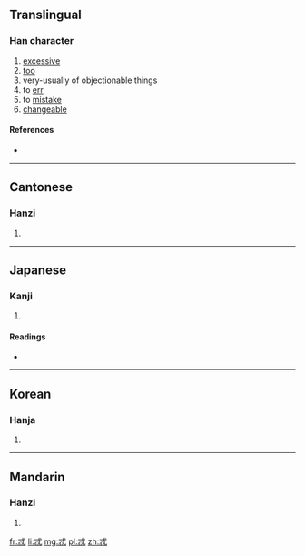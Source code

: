 ==Translingual==

===Han character===
{{Han char|rn=61|rad=心|as=03|sn=7|four=4330<sub>0</sub>|canj=戈心心 (IPP), XX戈心心 (XXIPP)}}

# [[excessive]]
# [[too]]
# very-usually of objectionable things
# to [[err]]
# to [[mistake]]
# [[changeable]]

====References====
* {{Han ref|kx=0376.100|dkj=10319|dj=0702.190|hdz=42269.070|uh=5FD2|ud=24530|bh=CAD6|bd=51926}}

----

==Cantonese==

===Hanzi===
{{yue-hanzi|jyut=|y=tik1}}

# {{defn|lang=yue|sort=心03}}

----

==Japanese==

===Kanji===
{{ja-kanji|grade=|rs=心03}}

# {{defn|lang=ja|sort=心03}}

====Readings====
* {{ja-readings|on=[[とく]] (toku)|kun=[[かわる]] (kawaru)}}

----

==Korean==

===Hanja===
{{ko-hanja|hangeul=특|eumhun=|rv=teuk|mr=t'ŭk|y=thuk}}

# {{defn|lang=ko|sort=心03}}

----

==Mandarin==

===Hanzi===
{{cmn-hanzi|pin=[[tè]] ([[te4]]), [[tuī]] ([[tui1]])|wg=t'e<sup>4</sup>}}

# {{defn|lang=cmn|sort=心03}}

[[fr:忒]]
[[li:忒]]
[[mg:忒]]
[[pl:忒]]
[[zh:忒]]